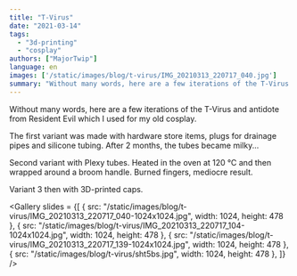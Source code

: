 ```yaml
---
title: "T-Virus"
date: "2021-03-14"
tags: 
  - "3d-printing"
  - "cosplay"
authors: ["MajorTwip"]
language: en
images: ['/static/images/blog/t-virus/IMG_20210313_220717_040.jpg']
summary: "Without many words, here are a few iterations of the T-Virus and antidote from Resident Evil which I used for my old cosplay."
---
```


Without many words, here are a few iterations of the T-Virus and antidote from Resident Evil which I used for my old cosplay.

The first variant was made with hardware store items, plugs for drainage pipes and silicone tubing. After 2 months, the tubes became milky...

Second variant with Plexy tubes. Heated in the oven at 120 °C and then wrapped around a broom handle. Burned fingers, mediocre result.

Variant 3 then with 3D-printed caps.

<Gallery slides = {[
  { src: "/static/images/blog/t-virus/IMG_20210313_220717_040-1024x1024.jpg", width: 1024, height: 478 },
  { src: "/static/images/blog/t-virus/IMG_20210313_220717_104-1024x1024.jpg", width: 1024, height: 478 },
  { src: "/static/images/blog/t-virus/IMG_20210313_220717_139-1024x1024.jpg", width: 1024, height: 478 },
  { src: "/static/images/blog/t-virus/sht5bs.jpg", width: 1024, height: 478 },
]} />
